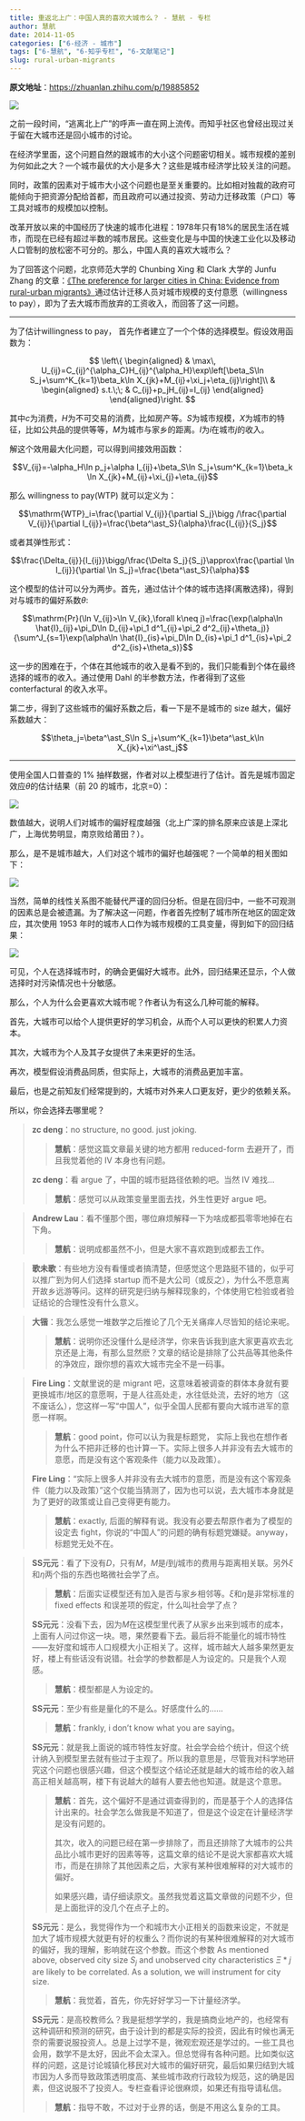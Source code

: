 ```yaml
---
title: 重返北上广：中国人真的喜欢大城市么？ - 慧航 - 专栏
author: 慧航
date: 2014-11-05
categories: ["6-经济 - 城市"]
tags: ["6-慧航", "6-知乎专栏", "6-文献笔记"]
slug: rural-urban-migrants
---
```


**原文地址**：<https://zhuanlan.zhihu.com/p/19885852>

![](/images/Eco/Urban/ruralUrbanMigrants/1.jpg)

之前一段时间，“逃离北上广”的呼声一直在网上流传。而知乎社区也曾经出现过关于留在大城市还是回小城市的讨论。

在经济学里面，这个问题自然的跟城市的大小这个问题密切相关。城市规模的差别为何如此之大？一个城市最优的大小是多大？这些是城市经济学比较关注的问题。

同时，政策的因素对于城市大小这个问题也是至关重要的。比如相对独裁的政府可能倾向于把资源分配给首都，而且政府可以通过投资、劳动力迁移政策（户口）等工具对城市的规模加以控制。

改革开放以来的中国经历了快速的城市化进程：1978年只有18%的居民生活在城市，而现在已经有超过半数的城市居民。这些变化是与中国的快速工业化以及移动人口管制的放松密不可分的。那么，中国人真的喜欢大城市么？

为了回答这个问题，北京师范大学的 Chunbing Xing 和 Clark 大学的 Junfu Zhang 的文章：[《The preference for larger cities in China: Evidence from rural-urban migrants》](http://www.econstor.eu/bitstream/10419/89798/1/dp7562.pdf)通过估计迁移人员对城市规模的支付意愿（willingness to pay），即为了去大城市而放弃的工资收入，而回答了这一问题。

------

为了估计willingness to pay， 首先作者建立了一个个体的选择模型。假设效用函数为：

$$
\left\{
\begin{aligned}
& \max\, U_{ij}=C_{ij}^{\alpha_C}H_{ij}^{\alpha_H}\exp\left[\beta_S\ln S_j+\sum^K_{k=1}\beta_k\ln X_{jk}+M_{ij}+\xi_j+\eta_{ij}\right]\\
& \begin{aligned}
s.t.\;\; & C_{ij}+p_jH_{ij}=I_{ij}
\end{aligned}
\end{aligned}\right.
$$

其中$c$为消费，$H$为不可交易的消费，比如房产等。$S$为城市规模，$X$为城市的特征，比如公共品的提供等等，$M$为城市与家乡的距离。$I$为$i$在城市$j$的收入。

解这个效用最大化问题，可以得到间接效用函数：

$$V_{ij}=-\alpha_H\ln p_j+\alpha I_{ij}+\beta_S\ln S_j+\sum^K_{k=1}\beta_k \ln X_{jk}+M_{ij}+\xi_{j}+\eta_{ij}$$

那么 willingness to pay(WTP) 就可以定义为：

$$\mathrm{WTP}_i=\frac{\partial V_{ij}}{\partial S_j}\bigg /\frac{\partial V_{ij}}{\partial I_{ij}}=\frac{\beta^\ast_S}{\alpha}\frac{I_{ij}}{S_j}$$

或者其弹性形式：

$$\frac{\Delta_{ij}}{I_{ij}}\bigg/\frac{\Delta S_j}{S_j}\approx\frac{\partial \ln I_{ij}}{\partial \ln S_j}=\frac{\beta^\ast_S}{\alpha}$$

这个模型的估计可以分为两步。首先，通过估计个体的城市选择(离散选择)，得到对与城市的偏好系数$\theta$:

$$\mathrm{Pr}(\ln V_{ij}>\ln V_{ik},\forall k\neq j)=\frac{\exp(\alpha\ln \hat{I}_{ij}+\pi_D\ln D_{ij}+\pi_1 d^1_{ij}+\pi_2 d^2_{ij}+\theta_j)}{\sum^J_{s=1}\exp(\alpha\ln \hat{I}_{is}+\pi_D\ln D_{is}+\pi_1 d^1_{is}+\pi_2 d^2_{is}+\theta_s)}$$

这一步的困难在于，个体在其他城市的收入是看不到的，我们只能看到个体在最终选择的城市的收入。通过使用 Dahl 的半参数方法，作者得到了这些 conterfactural 的收入水平。

第二步，得到了这些城市的偏好系数之后，看一下是不是城市的 size 越大，偏好系数越大：

$$\theta_j=\beta^\ast_S\ln S_j+\sum^K_{k=1}\beta^\ast_k\ln X_{jk}+\xi^\ast_j$$

------

使用全国人口普查的 1% 抽样数据，作者对以上模型进行了估计。首先是城市固定效应$\theta$的估计结果（前 20 的城市，北京=0）：

![](/images/Eco/Urban/ruralUrbanMigrants/2.jpg)

数值越大，说明人们对城市的偏好程度越强（北上广深的排名原来应该是上深北广，上海优势明显，南京败给莆田？）。

那么，是不是城市越大，人们对这个城市的偏好也越强呢？一个简单的相关图如下：

![](/images/Eco/Urban/ruralUrbanMigrants/3.jpg)

当然，简单的线性关系图不能替代严谨的回归分析。但是在回归中，一些不可观测的因素总是会被遗漏。为了解决这一问题，作者首先控制了城市所在地区的固定效应，其次使用 1953 年时的城市人口作为城市规模的工具变量，得到如下的回归结果：

![](/images/Eco/Urban/ruralUrbanMigrants/4.jpg)

可见，个人在选择城市时，的确会更偏好大城市。此外，回归结果还显示，个人做选择时对污染情况也十分敏感。

那么，个人为什么会更喜欢大城市呢？作者认为有这么几种可能的解释。

首先，大城市可以给个人提供更好的学习机会，从而个人可以更快的积累人力资本。

其次，大城市为个人及其子女提供了未来更好的生活。

再次，模型假设消费品同质，但实际上，大城市的消费品更加丰富。

最后，也是之前知友们经常提到的，大城市对外来人口更友好，更少的依赖关系。

所以，你会选择去哪里呢？

<blockquote class="gray">

**zc deng**：no structure, no good. just joking.

<blockquote class="white">
**慧航**：感觉这篇文章最关键的地方都用 reduced-form 去避开了，而且我觉着他的 IV 本身也有问题。

</blockquote>

**zc deng**：看 argue 了，中国的城市挺路径依赖的吧。当然 IV 难找...

<blockquote class="white">
**慧航**：感觉可以从政策变量里面去找，外生性更好 argue 吧。

</blockquote>

</blockquote>

<blockquote class="gray">

**Andrew Lau**：看不懂那个图，哪位麻烦解释一下为啥成都孤零零地掉在右下角。

<blockquote class="white">

**慧航**：说明成都虽然不小，但是大家不喜欢跑到成都去工作。

</blockquote>
</blockquote>

<blockquote class="gray">
**歌未歌**：有些地方没有看懂或者搞清楚，但感觉这个思路挺不错的，似乎可以推广到为何人们选择 startup 而不是大公司（或反之），为什么不愿意离开故乡远游等问。这样的研究是归纳与解释现象的，个体使用它检验或者验证结论的合理性没有什么意义。

</blockquote>

<blockquote class="gray">
**大锴**：我怎么感觉一堆数学之后推论了几个无关痛痒人尽皆知的结论来呢。

<blockquote class="white">
**慧航**：说明你还没懂什么是经济学，你来告诉我到底大家更喜欢去北京还是上海，有那么显然麽？文章的结论是排除了公共品等其他条件的净效应，跟你想的喜欢大城市完全不是一码事。

</blockquote>
</blockquote>

<blockquote class="gray">
**Fire Ling**：文献里说的是 migrant 吧，这意味着被调查的群体本身就有要更换城市/地区的意愿啊，于是人往高处走，水往低处流，去好的地方（这不废话么），您这样一写“中国人”，似乎全国人民都有要向大城市进军的意愿一样啊。

<blockquote class="white">
**慧航**：good point，你可以认为我是标题党， 实际上我也在想作者为什么不把非迁移的也计算一下。实际上很多人并非没有去大城市的意愿，而是没有这个客观条件（能力以及政策）。

</blockquote>

**Fire Ling**：“实际上很多人并非没有去大城市的意愿，而是没有这个客观条件（能力以及政策）”这个仅能当猜测了，因为也可以说，去大城市本身就是为了更好的政策或让自己变得更有能力。

<blockquote class="white">
**慧航**：exactly, 后面的解释有说。我没有必要去帮原作者为了模型的设定去 fight，你说的“中国人”的问题的确有标题党嫌疑。anyway，标题党无处不在。

</blockquote>
</blockquote>

<blockquote class="gray">
**SS元元**：看了下没有$D$，只有$M$，$M$是$i$到$j$城市的费用与距离相关联。另外$\xi$和$\eta$两个指的东西也略微社会学了点。

<blockquote class="white">
**慧航**：后面实证模型还有加入是否与家乡相邻等。$\xi$和$\eta$是非常标准的 fixed effects 和误差项的假定，什么叫社会学了点？

</blockquote>

**SS元元**：没看下去，因为$M$在这模型里代表了从家乡出来到城市的成本，上面有人问过你这一块。嗯，果然要看下去。最后将不能量化的城市特性——友好度和城市人口规模大小正相关了。这样，城市越大人越多果然更友好，楼上有些话没有说错。社会学的参数都是人为设定的。只是我个人观感。

<blockquote class="white">
**慧航**：模型都是人为设定的。

</blockquote>

**SS元元**：至少有些是量化的不是么。好感度什么的……

<blockquote class="white">
**慧航**：frankly, i don't know what you are saying。

</blockquote>

**SS元元**：就是我上面说的城市特性友好度。社会学会给个统计，但这个统计纳入到模型里去就有些过于主观了。所以我的意思是，尽管我对科学地研究这个问题也很感兴趣，但这个模型这个结论还就是越大的城市给的收入越高正相关越高啊，楼下有说越大的越有人要去他也知道。就是这个意思。

<blockquote class="white">
**慧航**：首先，这个偏好不是通过调查得到的，而是基于个人的选择估计出来的。社会学怎么做我是不知道了，但是这个设定在计量经济学是没有问题的。

其次，收入的问题已经在第一步排除了，而且还排除了大城市的公共品比小城市更好的因素等等，这篇文章的结论不是说大家都喜欢大城市，而是在排除了其他因素之后，大家有某种很难解释的对大城市的偏好。

如果感兴趣，请仔细读原文。虽然我觉着这篇文章做的问题不少，但是上面批评的没几个在点子上的。

</blockquote>

**SS元元**：是么，我觉得作为一个和城市大小正相关的函数来设定，不就是加大了城市规模大就更有好的权重么？而你说的有某种很难解释的对大城市的偏好，我的理解，影响就在这个参数。而这个参数
As mentioned above, observed city size $S_j$ and unobserved city characteristics $\Xi*j$ are likely to be correlated. As a solution, we will instrument for city size.

<blockquote class="white">
**慧航**：我觉着，首先，你先好好学习一下计量经济学。

</blockquote>

**SS元元**：是高校教师么？我是挺想学学的，我是搞商业地产的，也经常有这种调研和预测的研究，由于设计到的都是实际的投资，因此有时候也满无奈的需要说服投资人。总是上过学不是，微观宏观还是学过的。一些工具也会用，数学不是太好，因此不会太深入。但总觉得有各种问题。比如类似这样的问题，这是讨论城镇化移民对大城市的偏好研究，最后如果归结到大城市因为人多而导致政策透明度高、某些城市政府行政较为规范，这的确是因素，但这说服不了投资人。专栏查看评论很麻烦，如果还有指导请私信。

<blockquote class="white">
**慧航**：指导不敢，不过对于业界的话，倒是不用这么复杂的工具。

</blockquote>

</blockquote>